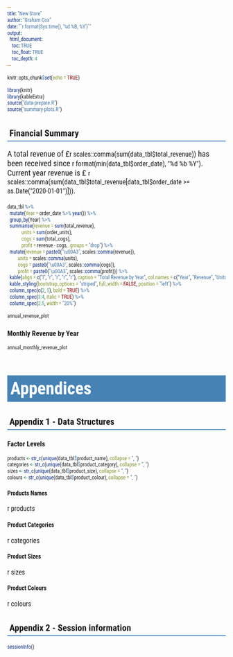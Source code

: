 ```yaml
---
title: "New Store"
author: "Graham Cox"
date: "`r format(Sys.time(), '%d %B, %Y')`"
output: 
  html_document:
    toc: TRUE
    toc_float: TRUE
    toc_depth: 4
---
```


```r
knitr::opts_chunk$set(echo = TRUE)

```
```r
library(knitr)
library(kableExtra)
source("data-prepare.R")
source("summary-plots.R")
```

<style type="text/css">
body * {font-family:Roboto Condensed}
p {font-size:14pt}
h1 {font-size:30pt;color:white;background:#4682B4;padding:7px}
h2 {font-weight:700;border-bottom:2px solid #4682B4;padding:5px}
h3 {font-weight:700lcolor:#4682B4}
table thead th { border-bottom: 2px solid #4682B4; }
th, td { padding: 7px; }
<!-- thead, tfoot, tr:nth-child(even) { background: #eee; } -->
</style>

## Financial Summary

A total revenue of £`r scales::comma(sum(data_tbl$total_revenue))` has been received since `r format(min(data_tbl$order_date), "%d %b %Y")`. Current year revenue is £ `r scales::comma(sum(data_tbl$total_revenue[data_tbl$order_date >= as.Date("2020-01-01")]))`.

```r

data_tbl %>% 
  mutate(Year = order_date %>% year()) %>% 
  group_by(Year) %>% 
  summarise(revenue = sum(total_revenue), 
            units = sum(order_units),
            cogs = sum(total_cogs),
            profit = revenue - cogs, .groups = "drop") %>% 
  mutate(revenue = paste0("\u00A3", scales::comma(revenue)),
         units = scales::comma(units),
         cogs = paste0("\u00A3", scales::comma(cogs)),
         profit = paste0("\u00A3", scales::comma(profit))) %>% 
  kable(align = c("l", "r", "r", "r", "r"), caption = "Total Revenue by Year", col.names = c("Year", "Revenue", "Units", "Cost of Goods", "Profit")) %>% 
  kable_styling(bootstrap_options = "striped", full_width = FALSE, position = "left") %>% 
  column_spec(c(2, 5), bold = TRUE) %>% 
  column_spec(3:4, italic = TRUE) %>% 
  column_spec(2:5, width = "20%")

```




```r
annual_revenue_plot

```

### Monthly Revenue by Year

```r
annual_monthly_revenue_plot
```

# Appendices

## Appendix 1 - Data Structures

### Factor Levels

```r
products <- str_c(unique(data_tbl$product_name), collapse = ", ")
categories <- str_c(unique(data_tbl$product_category), collapse = ", ")
sizes <- str_c(unique(data_tbl$product_size), collapse = ", ")
colours <- str_c(unique(data_tbl$product_colour), collapse = ", ")
```

#### **Products Names**

`r products`

#### **Product Categories**

`r categories`

#### **Product Sizes**

`r sizes`

#### **Product Colours**

`r colours`

\newpage

## Appendix 2 - Session information
```r
sessionInfo()
```
